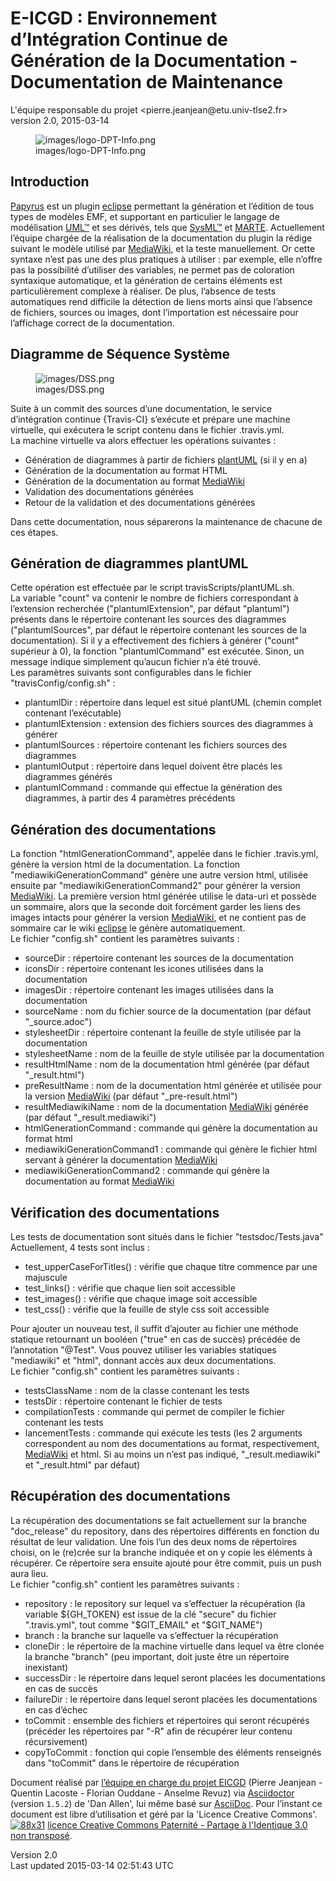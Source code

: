 = E-ICGD : Environnement d’Intégration Continue de Génération de la Documentation - Documentation de Maintenance =

L'équipe responsable du projet &lt;pierre.jeanjean@etu.univ-tlse2.fr&gt;<br />
 version 2.0, 2015-03-14

[[Image:images/logo-DPT-Info.png|frame|none|alt=logo DPT Info]]

== Introduction ==

[http://www.eclipse.org/papyrus/ Papyrus] est un plugin [http://www.eclipse.org eclipse] permettant la génération et l’édition de tous types de modèles EMF, et supportant en particulier le langage de modélisation [http://www.uml.org/ UML™] et ses dérivés, tels que [http://www.omgsysml.org/ SysML™] et [http://www.omgmarte.org/ MARTE]. Actuellement l’équipe chargée de la réalisation de la documentation du plugin la rédige suivant le modèle utilisé par [https://www.mediawiki.org MediaWiki], et la teste manuellement. Or cette syntaxe n’est pas une des plus pratiques à utiliser : par exemple, elle n’offre pas la possibilité d’utiliser des variables, ne permet pas de coloration syntaxique automatique, et la génération de certains éléments est particulièrement complexe à réaliser. De plus, l’absence de tests automatiques rend difficile la détection de liens morts ainsi que l’absence de fichiers, sources ou images, dont l’importation est nécessaire pour l’affichage correct de la documentation.

== Diagramme de Séquence Système ==

[[Image:images/DSS.png|frame|none|alt=DSS]]

Suite à un commit des sources d’une documentation, le service d’intégration continue {Travis-CI} s’exécute et prépare une machine virtuelle, qui exécutera le script contenu dans le fichier .travis.yml.<br />
 La machine virtuelle va alors effectuer les opérations suivantes :

* Génération de diagrammes à partir de fichiers [http://plantuml.sourceforge.net/ plantUML] (si il y en a)
* Génération de la documentation au format HTML
* Génération de la documentation au format [https://www.mediawiki.org MediaWiki]
* Validation des documentations générées
* Retour de la validation et des documentations générées

Dans cette documentation, nous séparerons la maintenance de chacune de ces étapes.

== Génération de diagrammes plantUML ==

Cette opération est effectuée par le script travisScripts/plantUML.sh.<br />
 La variable &quot;count&quot; va contenir le nombre de fichiers correspondant à l’extension recherchée (&quot;plantumlExtension&quot;, par défaut &quot;plantuml&quot;) présents dans le répertoire contenant les sources des diagrammes (&quot;plantumlSources&quot;, par défaut le répertoire contenant les sources de la documentation). Si il y a effectivement des fichiers à générer (&quot;count&quot; supérieur à 0), la fonction &quot;plantumlCommand&quot; est exécutée. Sinon, un message indique simplement qu’aucun fichier n’a été trouvé.<br />
 Les paramètres suivants sont configurables dans le fichier &quot;travisConfig/config.sh&quot; :

* plantumlDir : répertoire dans lequel est situé plantUML (chemin complet contenant l’exécutable)
* plantumlExtension : extension des fichiers sources des diagrammes à générer
* plantumlSources : répertoire contenant les fichiers sources des diagrammes
* plantumlOutput : répertoire dans lequel doivent être placés les diagrammes générés
* plantumlCommand : commande qui effectue la génération des diagrammes, à partir des 4 paramètres précédents

== Génération des documentations ==

La fonction &quot;htmlGenerationCommand&quot;, appelée dans le fichier .travis.yml, génère la version html de la documentation. La fonction &quot;mediawikiGenerationCommand&quot; génère une autre version html, utilisée ensuite par &quot;mediawikiGenerationCommand2&quot; pour générer la version [https://www.mediawiki.org MediaWiki]. La première version html générée utilise le data-uri et possède un sommaire, alors que la seconde doit forcément garder les liens des images intacts pour générer la version [https://www.mediawiki.org MediaWiki], et ne contient pas de sommaire car le wiki [http://www.eclipse.org eclipse] le génère automatiquement.<br />
 Le fichier &quot;config.sh&quot; contient les paramètres suivants :

* sourceDir : répertoire contenant les sources de la documentation
* iconsDir : répertoire contenant les icones utilisées dans la documentation
* imagesDir : répertoire contenant les images utilisées dans la documentation
* sourceName : nom du fichier source de la documentation (par défaut &quot;_source.adoc&quot;)
* stylesheetDir : répertoire contenant la feuille de style utilisée par la documentation
* stylesheetName : nom de la feuille de style utilisée par la documentation
* resultHtmlName : nom de la documentation html générée (par défaut &quot;_result.html&quot;)
* preResultName : nom de la documentation html générée et utilisée pour la version [https://www.mediawiki.org MediaWiki] (par défaut &quot;_pre-result.html&quot;)
* resultMediawikiName : nom de la documentation [https://www.mediawiki.org MediaWiki] générée (par défaut &quot;_result.mediawiki&quot;)
* htmlGenerationCommand : commande qui génère la documentation au format html
* mediawikiGenerationCommand1 : commande qui génère le fichier html servant à générer la documentation [https://www.mediawiki.org MediaWiki]
* mediawikiGenerationCommand2 : commande qui génère la documentation au format [https://www.mediawiki.org MediaWiki]

== Vérification des documentations ==

Les tests de documentation sont situés dans le fichier &quot;testsdoc/Tests.java&quot; Actuellement, 4 tests sont inclus :

* test_upperCaseForTitles() : vérifie que chaque titre commence par une majuscule
* test_links() : vérifie que chaque lien soit accessible
* test_images() : vérifie que chaque image soit accessible
* test_css() : vérifie que la feuille de style css soit accessible

Pour ajouter un nouveau test, il suffit d’ajouter au fichier une méthode statique retournant un booléen (&quot;true&quot; en cas de succès) précédée de l’annotation &quot;@Test&quot;. Vous pouvez utiliser les variables statiques &quot;mediawiki&quot; et &quot;html&quot;, donnant accès aux deux documentations.<br />
 Le fichier &quot;config.sh&quot; contient les paramètres suivants :

* testsClassName : nom de la classe contenant les tests
* testsDir : répertoire contenant le fichier de tests
* compilationTests : commande qui permet de compiler le fichier contenant les tests
* lancementTests : commande qui exécute les tests (les 2 arguments correspondent au nom des documentations au format, respectivement, [https://www.mediawiki.org MediaWiki] et html. Si au moins un n’est pas indiqué, &quot;_result.mediawiki&quot; et &quot;_result.html&quot; par défaut)

== Récupération des documentations ==

La récupération des documentations se fait actuellement sur la branche &quot;doc_release&quot; du repository, dans des répertoires différents en fonction du résultat de leur validation. Une fois l’un des deux noms de répertoires choisi, on le (re)crée sur la branche indiquée et on y copie les éléments à récupérer. Ce répertoire sera ensuite ajouté pour être commit, puis un push aura lieu.<br />
 Le fichier &quot;config.sh&quot; contient les paramètres suivants :

* repository : le repository sur lequel va s’effectuer la récupération (la variable ${GH_TOKEN} est issue de la clé &quot;secure&quot; du fichier &quot;.travis.yml&quot;, tout comme &quot;$GIT_EMAIL&quot; et &quot;$GIT_NAME&quot;)
* branch : la branche sur laquelle va s’effectuer la récupération
* cloneDir : le répertoire de la machine virtuelle dans lequel va être clonée la branche &quot;branch&quot; (peu important, doit juste être un répertoire inexistant)
* successDir : le répertoire dans lequel seront placées les documentations en cas de succès
* failureDir : le répertoire dans lequel seront placées les documentations en cas d’échec
* toCommit : ensemble des fichiers et répertoires qui seront récupérés (précéder les répertoires par &quot;-R&quot; afin de récupérer leur contenu récursivement)
* copyToCommit : fonction qui copie l’ensemble des éléments renseignés dans &quot;toCommit&quot; dans le répertoire de récupération

Document réalisé par [mailto:pierre.jeanjean@etu.univ-tlse2.fr l’équipe en charge du projet EICGD] (Pierre Jeanjean - Quentin Lacoste - Florian Ouddane - Anselme Revuz) via [http://asciidoctor.org/ Asciidoctor] (version <tt>1.5.2</tt>) de 'Dan Allen', lui même basé sur [http://www.methods.co.nz/asciidoc AsciiDoc]. Pour l’instant ce document est libre d’utilisation et géré par la 'Licence Creative Commons'. [http://creativecommons.org/licenses/by-sa/3.0/ [[Image:icons/88x31.png|88x31]]] [http://creativecommons.org/licenses/by-sa/3.0/ licence Creative Commons Paternité - Partage à l'Identique 3.0 non transposé].

Version 2.0<br />
 Last updated 2015-03-14 02:51:43 UTC

